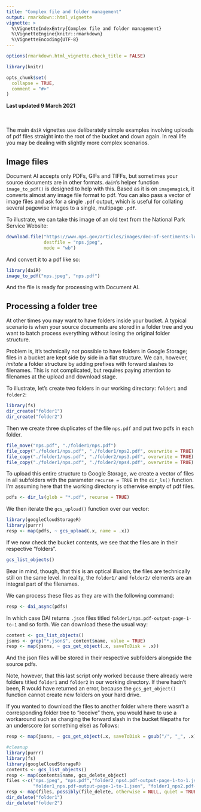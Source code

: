 ```yaml
---
title: "Complex file and folder management"
output: rmarkdown::html_vignette
vignette: >
  %\VignetteIndexEntry{Complex file and folder management}
  %\VignetteEngine{knitr::rmarkdown}
  %\VignetteEncoding{UTF-8}
---
```


```r
options(rmarkdown.html_vignette.check_title = FALSE)

library(knitr)

opts_chunk$set(
  collapse = TRUE,
  comment = "#>"
)
```

**Last updated 9 March 2021**
\
\
\

The main `daiR` vignettes use deliberately simple examples involving uploads of pdf files straight into the root of the bucket and down again. In real life you may be dealing with slightly more complex scenarios. 

## Image files

Document AI accepts only PDFs, GIFs and TIFFs, but sometimes your source documents are in other formats. `daiR`'s helper function `image_to_pdf()` is designed to help with this. Based as it is on `imagemagick`, it converts almost any image file format to pdf. You can also pass a vector of image files and ask for a single `.pdf` output, which is useful for collating several pagewise images to a single, multipage `.pdf`.

To illustrate, we can take this image of an old text from the National Park Service Website:

```r
download.file("https://www.nps.gov/articles/images/dec-of-sentiments-loc-copy.jpg", 
              destfile = "nps.jpeg", 
              mode = "wb")
```

And convert it to a pdf like so:

```r
library(daiR)
image_to_pdf("nps.jpeg", "nps.pdf")
```

And the file is ready for processing with Document AI.

## Processing a folder tree

At other times you may want to have folders inside your bucket. A typical scenario is when your source documents are stored in a folder tree and you want to batch process everything without losing the original folder structure. 

Problem is, it's technically not possible to have folders in Google Storage; files in a bucket are kept side by side in a flat structure. We can, however, *imitate* a folder structure by adding prefixes with forward slashes to filenames. This is not complicated, but requires paying attention to filenames at the upload and download stage. 

To illustrate, let's create two folders in our working directory: `folder1` and `folder2`: 

```r
library(fs)
dir_create("folder1")
dir_create("folder2")
```

Then we create three duplicates of the file `nps.pdf` and put two pdfs in each folder.  

```r
file_move("nps.pdf", "./folder1/nps.pdf")
file_copy("./folder1/nps.pdf", "./folder1/nps2.pdf", overwrite = TRUE)
file_copy("./folder1/nps.pdf", "./folder2/nps3.pdf", overwrite = TRUE)
file_copy("./folder1/nps.pdf", "./folder2/nps4.pdf", overwrite = TRUE)
```

To upload this entire structure to Google Storage, we create a vector of files in all subfolders with the parameter `recurse = TRUE` in the `dir_ls()` function. I'm assuming here that the working directory is otherwise empty of pdf files. 

```r
pdfs <- dir_ls(glob = "*.pdf", recurse = TRUE)
```

We then iterate the `gcs_upload()` function over our vector:

```r
library(googleCloudStorageR)
library(purrr)
resp <- map(pdfs, ~ gcs_upload(.x, name = .x))
```

If we now check the bucket contents, we see that the files are in their respective "folders". 

```r
gcs_list_objects()
```

Bear in mind, though, that this is an optical illusion; the files are technically still on the same level. In reality, the `folder1/` and `folder2/` elements are an integral part of the filenames. 

We can process these files as they are with the following command:

```r
resp <- dai_async(pdfs) 
```

In which case DAI returns `.json` files titled `folder1/nps.pdf-output-page-1-to-1` and so forth. We can download these the usual way:

```r
content <- gcs_list_objects()
jsons <- grep("*.json$", content$name, value = TRUE)
resp <- map(jsons, ~ gcs_get_object(.x, saveToDisk = .x))
```

And the json files will be stored in their respective subfolders alongside the source pdfs. 

Note, however, that this last script only worked because there already were folders titled `folder1` and `folder2` in our working directory. If there hadn't been, R would have returned an error, because the `gcs_get_object()` function cannot create new folders on your hard drive.

If you wanted to download the files to another folder where there wasn't a corresponding folder tree to "receive" them, you would have to use a workaround such as changing the forward slash in the bucket filepaths for an underscore (or something else) as follows:

```r
resp <- map(jsons, ~ gcs_get_object(.x, saveToDisk = gsub("/", "_", .x), overwrite = TRUE))
```

```r
#cleanup
library(purrr)
library(fs)
library(googleCloudStorageR)
contents <- gcs_list_objects()
resp <- map(contents$name, gcs_delete_object)
files <-c("nps.jpeg", "nps.pdf","folder2_nps4.pdf-output-page-1-to-1.json", "folder2_nps3.pdf-output-page-1-to-1.json",
          "folder1_nps.pdf-output-page-1-to-1.json", "folder1_nps2.pdf-output-page-1-to-1.json")
resp <- map(files, possibly(file_delete, otherwise = NULL, quiet = TRUE))
dir_delete("folder1")
dir_delete("folder2")
```
